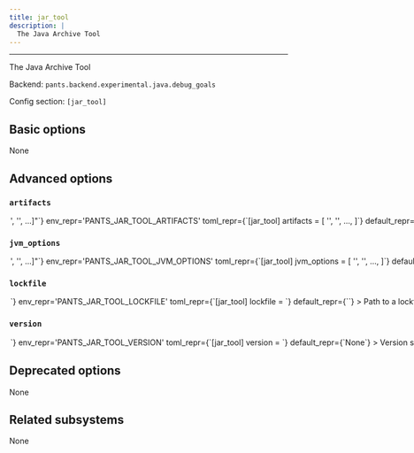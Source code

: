 ```yaml
---
title: jar_tool
description: |
  The Java Archive Tool
---
```



---

The Java Archive Tool

Backend: <span className="color--primary">`pants.backend.experimental.java.debug_goals`</span>

Config section: <span className="color--primary">`[jar_tool]`</span>

<span className={styles.options}>

## Basic options

None

## Advanced options

### `artifacts`

<Option
  cli_repr={`--jar_tool-artifacts="['<str>', '<str>', ...]"`}
  env_repr='PANTS_JAR_TOOL_ARTIFACTS'
  toml_repr={`[jar_tool]
artifacts = [
    '<str>',
    '<str>',
    ...,
]`}
  default_repr={`[\n  "args4j:args4j:2.33",\n  "com.google.code.findbugs:jsr305:3.0.2",\n  "com.google.guava:guava:18.0"\n]`}
>

Artifact requirements for this tool using specified as either the address of a `jvm_artifact` target or, alternatively, as a colon-separated Maven coordinates (e.g., `group:name:version`). For Maven coordinates, the string `{version}` version will be substituted with the value of the `[jar_tool].version` option.

</Option>

### `jvm_options`

<Option
  cli_repr={`--jar_tool-jvm-options="['<str>', '<str>', ...]"`}
  env_repr='PANTS_JAR_TOOL_JVM_OPTIONS'
  toml_repr={`[jar_tool]
jvm_options = [
    '<str>',
    '<str>',
    ...,
]`}
  default_repr={`[]`}
>

List of JVM options to pass to `jar_tool` JVM processes.

Options set here will be added to those set in `[jvm].global_options`. Please check the documentation for the `jvm` subsystem to see what values are accepted here.

</Option>

### `lockfile`

<Option
  cli_repr={`--jar_tool-lockfile=<str>`}
  env_repr='PANTS_JAR_TOOL_LOCKFILE'
  toml_repr={`[jar_tool]
lockfile = <str>`}
  default_repr={`<default>`}
>

Path to a lockfile used for installing the tool.

Set to the string `<default>` to use a lockfile provided by Pants, so long as you have not changed the `--version` option. See https://github.com/pantsbuild/pants/blob/release_2.25.1/src/python/pants/jvm/jar_tool/jar_tool.lock for the default lockfile contents.

To use a custom lockfile, set this option to a file path relative to the build root, then run `pants generate-lockfiles --resolve=jar_tool`.

</Option>

### `version`

<Option
  cli_repr={`--jar_tool-version=<str>`}
  env_repr='PANTS_JAR_TOOL_VERSION'
  toml_repr={`[jar_tool]
version = <str>`}
  default_repr={`None`}
>

Version string for the tool. This is available for substitution in the `[jar_tool].artifacts` option by including the string `{version}`.

</Option>

## Deprecated options

None

## Related subsystems

None

</span>
